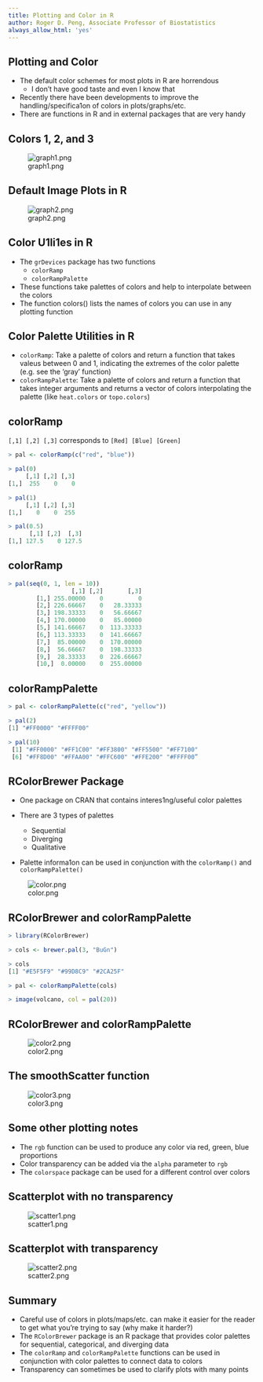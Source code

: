 ```yaml
---
title: Plotting and Color in R
author: Roger D. Peng, Associate Professor of Biostatistics
always_allow_html: 'yes'
---
```


## Plotting and Color
- The default color schemes for most plots in R are horrendous
  - I don’t have good taste and even I know that
- Recently there have been developments to improve the handling/specifica1on of colors in plots/graphs/etc.
- There are functions in R and in external packages that are very handy


## Colors 1, 2, and 3

![graph1.png](../assets/img/graph1.png)


## Default Image Plots in R

![graph2.png](../assets/img/graph2.png)


## Color U1li1es in R

- The `grDevices` package has two functions 
  - `colorRamp`
  - `colorRampPalette`
- These functions take palettes of colors and help to interpolate between the colors
- The function colors() lists the names of colors you can use in any plotting function


## Color Palette Utilities in R

- `colorRamp`: Take a palette of colors and return a function that takes valeus between 0 and 1, indicating the extremes of the color palette (e.g. see the 'gray' function)
- `colorRampPalette`: Take a palette of colors and return a function that takes integer arguments and returns a vector of colors interpolating the palette (like `heat.colors` or `topo.colors`)


## colorRamp

`[,1] [,2] [,3]` corresponds to `[Red] [Blue] [Green]`

```r
> pal <- colorRamp(c("red", "blue"))

> pal(0)
     [,1] [,2] [,3]
[1,]  255    0    0

> pal(1)
     [,1] [,2] [,3]
[1,]    0    0  255

> pal(0.5)
      [,1] [,2]  [,3]
[1,] 127.5    0 127.5
```


## colorRamp

```r
> pal(seq(0, 1, len = 10))
                  [,1] [,2]       [,3]
        [1,] 255.00000    0          0
        [2,] 226.66667    0   28.33333
        [3,] 198.33333    0   56.66667
        [4,] 170.00000    0   85.00000
        [5,] 141.66667    0  113.33333
        [6,] 113.33333    0  141.66667
        [7,]  85.00000    0  170.00000
        [8,]  56.66667    0  198.33333
        [9,]  28.33333    0  226.66667
        [10,]  0.00000    0  255.00000
```


## colorRampPalette

```r
> pal <- colorRampPalette(c("red", "yellow"))

> pal(2)
[1] "#FF0000" "#FFFF00"

> pal(10)
 [1] "#FF0000" "#FF1C00" "#FF3800" "#FF5500" "#FF7100"
 [6] "#FF8D00" "#FFAA00" "#FFC600" "#FFE200" "#FFFF00”
```


## RColorBrewer Package

-  One package on CRAN that contains interes1ng/useful color palettes

- There are 3 types of palettes
  - Sequential
  - Diverging
  - Qualitative
- Palette informa1on can be used in conjunction with the `colorRamp()` and `colorRampPalette()`


![color.png](../assets/img/color.png)


## RColorBrewer and colorRampPalette

```r
> library(RColorBrewer)

> cols <- brewer.pal(3, "BuGn")

> cols
[1] "#E5F5F9" "#99D8C9" "#2CA25F"

> pal <- colorRampPalette(cols)

> image(volcano, col = pal(20))
```


## RColorBrewer and colorRampPalette

![color2.png](../assets/img/color2.png)


## The smoothScatter function

![color3.png](../assets/img/color3.png)


## Some other plotting notes

- The `rgb` function can be used to produce any color via red, green, blue proportions
- Color transparency can be added via the `alpha` parameter to `rgb`
- The `colorspace` package can be used for a different control over colors


## Scatterplot with no transparency

![scatter1.png](../assets/img/scatter1.png)


## Scatterplot with transparency

![scatter2.png](../assets/img/scatter2.png)


## Summary

- Careful use of colors in plots/maps/etc. can make it easier for the reader to get what you're trying to say (why make it harder?)
- The `RColorBrewer` package is an R package that provides color palettes for sequential, categorical, and diverging data
- The `colorRamp` and `colorRampPalette` functions can be used in conjunction with color palettes to connect data to colors
- Transparency can sometimes be used to clarify plots with many points
